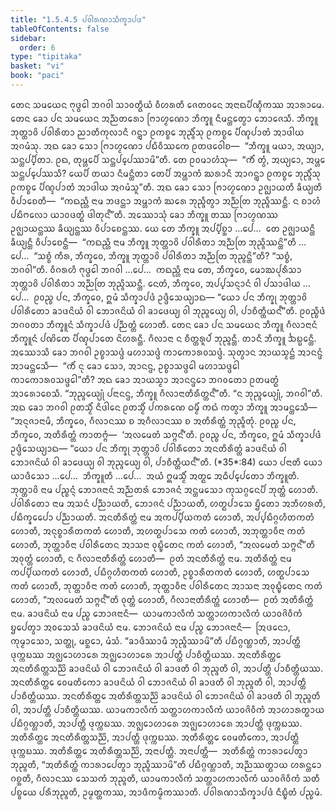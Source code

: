 ```yaml
---
title: "1.5.4.5 ᨸᩅᩤᩁᨱᩣᩈᩥᨠ᩠ᨡᩣᨸᨴ"
tableOfContents: false
sidebar:
  order: 6
type: "tipitaka"
basket: "vi"
book: "paci"
---
```



<DynamicBreadcrumb />

<Division number="236" book="paci">

<Paragraph number="765" book="paci">
ᨲᩮᨶ ᩈᨾᨿᩮᨶ ᨻᩩᨴ᩠ᨵᩮᩤ ᨽᨣᩅᩤ ᩈᩣᩅᨲ᩠ᨳᩥᨿᩴ ᩅᩥᩉᩁᨲᩥ ᨩᩮᨲᩅᨶᩮ ᩋᨶᩣᨳᨸᩥᨱ᩠ᨯᩥᨠᩔ ᩋᩣᩁᩣᨾᩮ. ᨲᩮᨶ ᨡᩮᩣ ᨸᨶ ᩈᨾᨿᩮᨶ ᩋᨬ᩠ᨬᨲᩁᩮᩣ ᨻᩕᩣᩉ᩠ᨾᨱᩮᩣ ᨽᩥᨠ᩠ᨡᩪ ᨶᩥᨾᨶ᩠ᨲᩮᨲ᩠ᩅᩣ ᨽᩮᩣᨩᩮᩈᩥ. ᨽᩥᨠ᩠ᨡᩪ ᨽᩩᨲ᩠ᨲᩣᩅᩦ ᨸᩅᩤᩁᩥᨲᩣ ᨬᩣᨲᩥᨠᩩᩃᩣᨶᩥ ᨣᨶ᩠ᨲ᩠ᩅᩣ ᩑᨠᨧ᩠ᨧᩮ ᨽᩩᨬ᩠ᨩᩥᩴᩈᩩ ᩑᨠᨧ᩠ᨧᩮ ᨸᩥᨱ᩠ᨯᨸᩣᨲᩴ ᩋᩣᨴᩤᨿ ᩋᨣᨾᩴᩈᩩ. ᩋᨳ ᨡᩮᩣ ᩈᩮᩣ ᨻᩕᩣᩉ᩠ᨾᨱᩮᩣ ᨸᨭᩥᩅᩥᩔᨠᩮ ᩑᨲᨴᩅᩮᩤᨧ—  “ᨽᩥᨠ᩠ᨡᩪ ᨾᨿᩣ, ᩋᨿ᩠ᨿᩣ, ᩈᨶ᩠ᨲᨸ᩠ᨸᩥᨲᩣ. ᩑᨳ, ᨲᩩᨾ᩠ᩉᩮᨸᩥ ᩈᨶ᩠ᨲᨸ᩠ᨸᩮᩔᩣᨾᩦ”ᨲᩥ. ᨲᩮ ᩑᩅᨾᩣᩉᩴᩈᩩ—  “ᨠᩥᩴ ᨲ᩠ᩅᩴ, ᩋᨿ᩠ᨿᩮᩣ, ᩋᨾ᩠ᩉᩮ ᩈᨶ᩠ᨲᨸ᩠ᨸᩮᩔᩈᩥ? ᨿᩮᨸᩥ ᨲᨿᩣ ᨶᩥᨾᨶ᩠ᨲᩥᨲᩣ ᨲᩮᨸᩥ ᩋᨾ᩠ᩉᩣᨠᩴ ᨥᩁᩣᨶᩥ ᩋᩣᨣᨶ᩠ᨲ᩠ᩅᩣ ᩑᨠᨧ᩠ᨧᩮ ᨽᩩᨬ᩠ᨩᩥᩴᩈᩩ ᩑᨠᨧ᩠ᨧᩮ ᨸᩥᨱ᩠ᨯᨸᩣᨲᩴ ᩋᩣᨴᩤᨿ ᩋᨣᨾᩴᩈᩪ”ᨲᩥ.
</Paragraph>

<Paragraph number="766" book="paci">
ᩋᨳ ᨡᩮᩣ ᩈᩮᩣ ᨻᩕᩣᩉ᩠ᨾᨱᩮᩣ ᩏᨩ᩠ᨫᩣᨿᨲᩥ ᨡᩥᨿ᩠ᨿᨲᩥ ᩅᩥᨸᩣᨧᩮᨲᩥ—  “ᨠᨳᨬ᩠ᩉᩥ ᨶᩣᨾ ᨽᨴᨶ᩠ᨲᩣ ᩋᨾ᩠ᩉᩣᨠᩴ ᨥᩁᩮ ᨽᩩᨬ᩠ᨩᩥᨲ᩠ᩅᩣ ᩋᨬ᩠ᨬᨲᩕ ᨽᩩᨬ᩠ᨩᩥᩔᨶ᩠ᨲᩥ. ᨶ ᨧᩣᩉᩴ ᨸᨭᩥᨻᩃᩮᩣ ᨿᩣᩅᨴᨲ᩠ᨳᩴ ᨴᩤᨲᩩᨶ᩺”ᨲᩥ.
</Paragraph>

<Paragraph number="767" book="paci">
ᩋᩔᩮᩣᩈᩩᩴ ᨡᩮᩣ ᨽᩥᨠ᩠ᨡᩪ ᨲᩔ ᨻᩕᩣᩉ᩠ᨾᨱᩔ ᩏᨩ᩠ᨫᩣᨿᨶ᩠ᨲᩔ ᨡᩥᨿ᩠ᨿᨶ᩠ᨲᩔ ᩅᩥᨸᩣᨧᩮᨶ᩠ᨲᩔ. ᨿᩮ ᨲᩮ ᨽᩥᨠ᩠ᨡᩪ ᩋᨸ᩠ᨸᩥᨧ᩠ᨨᩣ …ᨸᩮ…  ᨲᩮ ᩏᨩ᩠ᨫᩣᨿᨶ᩠ᨲᩥ ᨡᩥᨿ᩠ᨿᨶ᩠ᨲᩥ ᩅᩥᨸᩣᨧᩮᨶ᩠ᨲᩥ—  “ᨠᨳᨬ᩠ᩉᩥ ᨶᩣᨾ ᨽᩥᨠ᩠ᨡᩪ ᨽᩩᨲ᩠ᨲᩣᩅᩦ ᨸᩅᩤᩁᩥᨲᩣ ᩋᨬ᩠ᨬᨲᩕ ᨽᩩᨬ᩠ᨩᩥᩔᨶ᩠ᨲᩦ”ᨲᩥ …ᨸᩮ…  “ᩈᨧ᩠ᨧᩴ ᨠᩥᩁ, ᨽᩥᨠ᩠ᨡᩅᩮ, ᨽᩥᨠ᩠ᨡᩪ ᨽᩩᨲ᩠ᨲᩣᩅᩦ ᨸᩅᩤᩁᩥᨲᩣ ᩋᨬ᩠ᨬᨲᩕ ᨽᩩᨬ᩠ᨩᨶ᩠ᨲᩦ”ᨲᩥ? “ᩈᨧ᩠ᨧᩴ, ᨽᨣᩅᩤ”ᨲᩥ. ᩅᩥᨣᩁᩉᩥ ᨻᩩᨴ᩠ᨵᩮᩤ ᨽᨣᩅᩤ …ᨸᩮ…  ᨠᨳᨬ᩠ᩉᩥ ᨶᩣᨾ ᨲᩮ, ᨽᩥᨠ᩠ᨡᩅᩮ, ᨾᩮᩣᨥᨸᩩᩁᩥᩈᩣ ᨽᩩᨲ᩠ᨲᩣᩅᩦ ᨸᩅᩤᩁᩥᨲᩣ ᩋᨬ᩠ᨬᨲᩕ ᨽᩩᨬ᩠ᨩᩥᩔᨶ᩠ᨲᩥ. ᨶᩮᨲᩴ, ᨽᩥᨠ᩠ᨡᩅᩮ, ᩋᨸ᩠ᨸᩈᨶ᩠ᨶᩣᨶᩴ ᩅᩤ ᨸᩈᩣᨴᩤᨿ …ᨸᩮ…  ᩑᩅᨬ᩠ᨧ ᨸᨶ, ᨽᩥᨠ᩠ᨡᩅᩮ, ᩍᨾᩴ ᩈᩥᨠ᩠ᨡᩣᨸᨴᩴ ᩏᨴ᩠ᨴᩥᩈᩮᨿ᩠ᨿᩣᨳ—
</Paragraph>

<Paragraph number="768" book="paci">
<Emphasis>“ᨿᩮᩣ ᨸᨶ ᨽᩥᨠ᩠ᨡᩩ ᨽᩩᨲ᩠ᨲᩣᩅᩦ ᨸᩅᩤᩁᩥᨲᩮᩣ ᨡᩣᨴᨶᩦᨿᩴ ᩅᩤ ᨽᩮᩣᨩᨶᩦᨿᩴ ᩅᩤ ᨡᩣᨴᩮᨿ᩠ᨿ ᩅᩤ ᨽᩩᨬ᩠ᨩᩮᨿ᩠ᨿ ᩅᩤ, ᨸᩣᨧᩥᨲ᩠ᨲᩥᨿᨶ᩺”</Emphasis>ᨲᩥ.
</Paragraph>

<Paragraph number="769" book="paci">
ᩑᩅᨬ᩠ᨧᩥᨴᩴ ᨽᨣᩅᨲᩣ ᨽᩥᨠ᩠ᨡᩪᨶᩴ ᩈᩥᨠ᩠ᨡᩣᨸᨴᩴ ᨸᨬ᩠ᨬᨲ᩠ᨲᩴ ᩉᩮᩣᨲᩥ.
</Paragraph>

</Division>
<Division number="237" book="paci">

<Paragraph number="770" book="paci">
ᨲᩮᨶ ᨡᩮᩣ ᨸᨶ ᩈᨾᨿᩮᨶ ᨽᩥᨠ᩠ᨡᩪ ᨣᩥᩃᩣᨶᩣᨶᩴ ᨽᩥᨠ᩠ᨡᩪᨶᩴ ᨸᨱᩦᨲᩮ ᨸᩥᨱ᩠ᨯᨸᩣᨲᩮ ᨶᩦᩉᩁᨶ᩠ᨲᩥ. ᨣᩥᩃᩣᨶᩣ ᨶ ᨧᩥᨲ᩠ᨲᩁᩪᨸᩴ ᨽᩩᨬ᩠ᨩᨶ᩠ᨲᩥ. ᨲᩣᨶᩥ ᨽᩥᨠ᩠ᨡᩪ ᨨᨭ᩠ᨭᩮᨶ᩠ᨲᩥ. ᩋᩔᩮᩣᩈᩥ ᨡᩮᩣ ᨽᨣᩅᩤ ᩏᨧ᩠ᨧᩣᩈᨴ᩠ᨴᩴ ᨾᩉᩣᩈᨴ᩠ᨴᩴ ᨠᩣᨠᩮᩣᩁᩅᩈᨴ᩠ᨴᩴ. ᩈᩩᨲ᩠ᩅᩣᨶ ᩋᩣᨿᩈ᩠ᨾᨶ᩠ᨲᩴ ᩋᩣᨶᨶ᩠ᨴᩴ ᩋᩣᨾᨶ᩠ᨲᩮᩈᩥ—  “ᨠᩥᩴ ᨶᩩ ᨡᩮᩣ ᩈᩮᩣ, ᩋᩣᨶᨶ᩠ᨴ, ᩏᨧ᩠ᨧᩣᩈᨴ᩠ᨴᩮᩤ ᨾᩉᩣᩈᨴ᩠ᨴᩮᩤ ᨠᩣᨠᩮᩣᩁᩅᩈᨴ᩠ᨴᩮᩤ”ᨲᩥ? ᩋᨳ ᨡᩮᩣ ᩋᩣᨿᩈ᩠ᨾᩣ ᩋᩣᨶᨶ᩠ᨴᩮᩣ ᨽᨣᩅᨲᩮᩣ ᩑᨲᨾᨲ᩠ᨳᩴ ᩋᩣᩁᩮᩣᨧᩮᩈᩥ. “ᨽᩩᨬ᩠ᨩᩮᨿ᩠ᨿᩩᩴ ᨸᨶᩣᨶᨶ᩠ᨴ, ᨽᩥᨠ᩠ᨡᩪ ᨣᩥᩃᩣᨶᩣᨲᩥᩁᩥᨲ᩠ᨲᨶ᩺”ᨲᩥ. “ᨶ ᨽᩩᨬ᩠ᨩᩮᨿ᩠ᨿᩩᩴ, ᨽᨣᩅᩤ”ᨲᩥ. ᩋᨳ ᨡᩮᩣ ᨽᨣᩅᩤ ᩑᨲᩈ᩠ᨾᩥᩴ ᨶᩥᨴᩤᨶᩮ ᩑᨲᩈ᩠ᨾᩥᩴ ᨸᨠᩁᨱᩮ ᨵᨾ᩠ᨾᩥᩴ ᨠᨳᩴ ᨠᨲ᩠ᩅᩣ ᨽᩥᨠ᩠ᨡᩪ ᩋᩣᨾᨶ᩠ᨲᩮᩈᩥ—  “ᩋᨶᩩᨩᩣᨶᩣᨾᩥ, ᨽᩥᨠ᩠ᨡᩅᩮ, ᨣᩥᩃᩣᨶᩔ ᨧ ᩋᨣᩥᩃᩣᨶᩔ ᨧ ᩋᨲᩥᩁᩥᨲ᩠ᨲᩴ ᨽᩩᨬ᩠ᨩᩥᨲᩩᩴ. ᩑᩅᨬ᩠ᨧ ᨸᨶ, ᨽᩥᨠ᩠ᨡᩅᩮ, ᩋᨲᩥᩁᩥᨲ᩠ᨲᩴ ᨠᩣᨲᨻ᩠ᨻᩴ—  ‘ᩋᩃᨾᩮᨲᩴ ᩈᨻ᩠ᨻᨶ᩺’ᨲᩥ. ᩑᩅᨬ᩠ᨧ ᨸᨶ, ᨽᩥᨠ᩠ᨡᩅᩮ, ᩍᨾᩴ ᩈᩥᨠ᩠ᨡᩣᨸᨴᩴ ᩏᨴ᩠ᨴᩥᩈᩮᨿ᩠ᨿᩣᨳ—
</Paragraph>

</Division>
<Division number="238" book="paci">

<Paragraph number="771" book="paci">
<Emphasis>“ᨿᩮᩣ ᨸᨶ ᨽᩥᨠ᩠ᨡᩩ ᨽᩩᨲ᩠ᨲᩣᩅᩦ ᨸᩅᩤᩁᩥᨲᩮᩣ ᩋᨶᨲᩥᩁᩥᨲ᩠ᨲᩴ ᨡᩣᨴᨶᩦᨿᩴ ᩅᩤ ᨽᩮᩣᨩᨶᩦᨿᩴ ᩅᩤ ᨡᩣᨴᩮᨿ᩠ᨿ ᩅᩤ ᨽᩩᨬ᩠ᨩᩮᨿ᩠ᨿ ᩅᩤ, ᨸᩣᨧᩥᨲ᩠ᨲᩥᨿᨶ᩺”</Emphasis>ᨲᩥ. (*35*:<Emphasis>84</Emphasis>)
</Paragraph>

</Division>
<Division number="239" book="paci">

<Paragraph number="772" book="paci">
<Emphasis>ᨿᩮᩣ ᨸᨶᩣ</Emphasis>ᨲᩥ ᨿᩮᩣ ᨿᩣᨴᩥᩈᩮᩣ …ᨸᩮ…  <Emphasis>ᨽᩥᨠ᩠ᨡᩪ</Emphasis>ᨲᩥ …ᨸᩮ…  ᩋᨿᩴ ᩍᨾᩈ᩠ᨾᩥᩴ ᩋᨲ᩠ᨳᩮ ᩋᨵᩥᨸ᩠ᨸᩮᨲᩮᩣ ᨽᩥᨠ᩠ᨡᩪᨲᩥ.
</Paragraph>

<Paragraph number="773" book="paci">
<Emphasis>ᨽᩩᨲ᩠ᨲᩣᩅᩦ</Emphasis> ᨶᩣᨾ ᨸᨬ᩠ᨧᨶ᩠ᨶᩴ ᨽᩮᩣᨩᨶᩣᨶᩴ ᩋᨬ᩠ᨬᨲᩁᩴ ᨽᩮᩣᨩᨶᩴ ᩋᨶ᩠ᨲᨾᩈᩮᩣ ᨠᩩᩈᨣ᩠ᨣᩮᨶᨸᩥ ᨽᩩᨲ᩠ᨲᩴ ᩉᩮᩣᨲᩥ.
</Paragraph>

<Paragraph number="774" book="paci">
<Emphasis>ᨸᩅᩤᩁᩥᨲᩮᩣ</Emphasis> ᨶᩣᨾ ᩋᩈᨶᩴ ᨸᨬ᩠ᨬᩣᨿᨲᩥ, ᨽᩮᩣᨩᨶᩴ ᨸᨬ᩠ᨬᩣᨿᨲᩥ, ᩉᨲ᩠ᨳᨸᩣᩈᩮ ᨮᩥᨲᩮᩣ ᩋᨽᩥᩉᩁᨲᩥ, ᨸᨭᩥᨠ᩠ᨡᩮᨸᩮᩣ ᨸᨬ᩠ᨬᩣᨿᨲᩥ.
</Paragraph>

<Paragraph number="775" book="paci">
<Emphasis>ᩋᨶᨲᩥᩁᩥᨲ᩠ᨲᩴ</Emphasis> ᨶᩣᨾ ᩋᨠᨸ᩠ᨸᩥᨿᨠᨲᩴ ᩉᩮᩣᨲᩥ, ᩋᨸ᩠ᨸᨭᩥᨣ᩠ᨣᩉᩥᨲᨠᨲᩴ ᩉᩮᩣᨲᩥ, ᩋᨶᩩᨧ᩠ᨧᩣᩁᩥᨲᨠᨲᩴ ᩉᩮᩣᨲᩥ, ᩋᩉᨲ᩠ᨳᨸᩣᩈᩮ ᨠᨲᩴ ᩉᩮᩣᨲᩥ, ᩋᨽᩩᨲ᩠ᨲᩣᩅᩥᨶᩣ ᨠᨲᩴ ᩉᩮᩣᨲᩥ, ᨽᩩᨲ᩠ᨲᩣᩅᩥᨶᩣ ᨸᩅᩤᩁᩥᨲᩮᨶ ᩋᩣᩈᨶᩣ ᩅᩩᨭ᩠ᨮᩥᨲᩮᨶ ᨠᨲᩴ ᩉᩮᩣᨲᩥ, “ᩋᩃᨾᩮᨲᩴ ᩈᨻ᩠ᨻᨶ᩺”ᨲᩥ ᩋᩅᩩᨲ᩠ᨲᩴ ᩉᩮᩣᨲᩥ, ᨶ ᨣᩥᩃᩣᨶᩣᨲᩥᩁᩥᨲ᩠ᨲᩴ ᩉᩮᩣᨲᩥ—  ᩑᨲᩴ ᩋᨶᨲᩥᩁᩥᨲ᩠ᨲᩴ ᨶᩣᨾ.
</Paragraph>

<Paragraph number="776" book="paci">
<Emphasis>ᩋᨲᩥᩁᩥᨲ᩠ᨲᩴ</Emphasis> ᨶᩣᨾ ᨠᨸ᩠ᨸᩥᨿᨠᨲᩴ ᩉᩮᩣᨲᩥ, ᨸᨭᩥᨣ᩠ᨣᩉᩥᨲᨠᨲᩴ ᩉᩮᩣᨲᩥ, ᩏᨧ᩠ᨧᩣᩁᩥᨲᨠᨲᩴ ᩉᩮᩣᨲᩥ, ᩉᨲ᩠ᨳᨸᩣᩈᩮ ᨠᨲᩴ ᩉᩮᩣᨲᩥ, ᨽᩩᨲ᩠ᨲᩣᩅᩥᨶᩣ ᨠᨲᩴ ᩉᩮᩣᨲᩥ, ᨽᩩᨲ᩠ᨲᩣᩅᩥᨶᩣ ᨸᩅᩤᩁᩥᨲᩮᨶ ᩋᩣᩈᨶᩣ ᩋᩅᩩᨭ᩠ᨮᩥᨲᩮᨶ ᨠᨲᩴ ᩉᩮᩣᨲᩥ, “ᩋᩃᨾᩮᨲᩴ ᩈᨻ᩠ᨻᨶ᩺”ᨲᩥ ᩅᩩᨲ᩠ᨲᩴ ᩉᩮᩣᨲᩥ, ᨣᩥᩃᩣᨶᩣᨲᩥᩁᩥᨲ᩠ᨲᩴ ᩉᩮᩣᨲᩥ—  ᩑᨲᩴ ᩋᨲᩥᩁᩥᨲ᩠ᨲᩴ ᨶᩣᨾ.
</Paragraph>

<Paragraph number="777" book="paci">
<Emphasis>ᨡᩣᨴᨶᩦᨿᩴ</Emphasis> ᨶᩣᨾ ᨸᨬ᩠ᨧ ᨽᩮᩣᨩᨶᩣᨶᩥ—  ᨿᩣᨾᨠᩣᩃᩥᨠᩴ ᩈᨲ᩠ᨲᩣᩉᨠᩣᩃᩥᨠᩴ ᨿᩣᩅᨩᩦᩅᩥᨠᩴ ᨮᨸᩮᨲ᩠ᩅᩣ ᩋᩅᩈᩮᩈᩴ ᨡᩣᨴᨶᩦᨿᩴ ᨶᩣᨾ.
</Paragraph>

<Paragraph number="778" book="paci">
<Emphasis>ᨽᩮᩣᨩᨶᩦᨿᩴ</Emphasis> ᨶᩣᨾ ᨸᨬ᩠ᨧ ᨽᩮᩣᨩᨶᩣᨶᩥ—  ᩒᨴᨶᩮᩣ, ᨠᩩᨾ᩠ᨾᩣᩈᩮᩣ, ᩈᨲ᩠ᨲᩩ, ᨾᨧ᩠ᨨᩮᩣ, ᨾᩴᩈᩴ.
</Paragraph>

<Paragraph number="779" book="paci">
“ᨡᩣᨴᩥᩔᩣᨾᩥ ᨽᩩᨬ᩠ᨩᩥᩔᩣᨾᩦ”ᨲᩥ ᨸᨭᩥᨣ᩠ᨣᨱ᩠ᩉᩣᨲᩥ, ᩋᩣᨸᨲ᩠ᨲᩥ ᨴᩩᨠ᩠ᨠᨭᩔ ᩋᨩ᩠ᨫᩮᩣᩉᩣᩁᩮ ᩋᨩ᩠ᨫᩮᩣᩉᩣᩁᩮ ᩋᩣᨸᨲ᩠ᨲᩥ ᨸᩣᨧᩥᨲ᩠ᨲᩥᨿᩔ.
</Paragraph>

</Division>
<Division number="240" book="paci">

<Paragraph number="780" book="paci">
ᩋᨶᨲᩥᩁᩥᨲ᩠ᨲᩮ ᩋᨶᨲᩥᩁᩥᨲ᩠ᨲᩈᨬ᩠ᨬᩦ ᨡᩣᨴᨶᩦᨿᩴ ᩅᩤ ᨽᩮᩣᨩᨶᩦᨿᩴ ᩅᩤ ᨡᩣᨴᨲᩥ ᩅᩤ ᨽᩩᨬ᩠ᨩᨲᩥ ᩅᩤ, ᩋᩣᨸᨲ᩠ᨲᩥ ᨸᩣᨧᩥᨲ᩠ᨲᩥᨿᩔ. ᩋᨶᨲᩥᩁᩥᨲ᩠ᨲᩮ ᩅᩮᨾᨲᩥᨠᩮᩣ ᨡᩣᨴᨶᩦᨿᩴ ᩅᩤ ᨽᩮᩣᨩᨶᩦᨿᩴ ᩅᩤ ᨡᩣᨴᨲᩥ ᩅᩤ ᨽᩩᨬ᩠ᨩᨲᩥ ᩅᩤ, ᩋᩣᨸᨲ᩠ᨲᩥ ᨸᩣᨧᩥᨲ᩠ᨲᩥᨿᩔ. ᩋᨶᨲᩥᩁᩥᨲ᩠ᨲᩮ ᩋᨲᩥᩁᩥᨲ᩠ᨲᩈᨬ᩠ᨬᩦ ᨡᩣᨴᨶᩦᨿᩴ ᩅᩤ ᨽᩮᩣᨩᨶᩦᨿᩴ ᩅᩤ ᨡᩣᨴᨲᩥ ᩅᩤ ᨽᩩᨬ᩠ᨩᨲᩥ ᩅᩤ, ᩋᩣᨸᨲ᩠ᨲᩥ ᨸᩣᨧᩥᨲ᩠ᨲᩥᨿᩔ.
</Paragraph>

<Paragraph number="781" book="paci">
ᨿᩣᨾᨠᩣᩃᩥᨠᩴ ᩈᨲ᩠ᨲᩣᩉᨠᩣᩃᩥᨠᩴ ᨿᩣᩅᨩᩦᩅᩥᨠᩴ ᩋᩣᩉᩣᩁᨲ᩠ᨳᩣᨿ ᨸᨭᩥᨣ᩠ᨣᨱ᩠ᩉᩣᨲᩥ, ᩋᩣᨸᨲ᩠ᨲᩥ ᨴᩩᨠ᩠ᨠᨭᩔ. ᩋᨩ᩠ᨫᩮᩣᩉᩣᩁᩮ ᩋᨩ᩠ᨫᩮᩣᩉᩣᩁᩮ ᩋᩣᨸᨲ᩠ᨲᩥ ᨴᩩᨠ᩠ᨠᨭᩔ. ᩋᨲᩥᩁᩥᨲ᩠ᨲᩮ ᩋᨶᨲᩥᩁᩥᨲ᩠ᨲᩈᨬ᩠ᨬᩦ, ᩋᩣᨸᨲ᩠ᨲᩥ ᨴᩩᨠ᩠ᨠᨭᩔ. ᩋᨲᩥᩁᩥᨲ᩠ᨲᩮ ᩅᩮᨾᨲᩥᨠᩮᩣ, ᩋᩣᨸᨲ᩠ᨲᩥ ᨴᩩᨠ᩠ᨠᨭᩔ. ᩋᨲᩥᩁᩥᨲ᩠ᨲᩮ ᩋᨲᩥᩁᩥᨲ᩠ᨲᩈᨬ᩠ᨬᩦ, ᩋᨶᩣᨸᨲ᩠ᨲᩥ.
</Paragraph>

</Division>
<Division number="241" book="paci">

<Paragraph number="782" book="paci">
ᩋᨶᩣᨸᨲ᩠ᨲᩥ—  ᩋᨲᩥᩁᩥᨲ᩠ᨲᩴ ᨠᩣᩁᩣᨸᩮᨲ᩠ᩅᩣ ᨽᩩᨬ᩠ᨩᨲᩥ, “ᩋᨲᩥᩁᩥᨲ᩠ᨲᩴ ᨠᩣᩁᩣᨸᩮᨲ᩠ᩅᩣ ᨽᩩᨬ᩠ᨩᩥᩔᩣᨾᩦ”ᨲᩥ ᨸᨭᩥᨣ᩠ᨣᨱ᩠ᩉᩣᨲᩥ, ᩋᨬ᩠ᨬᩔᨲ᩠ᨳᩣᨿ ᩉᩁᨶ᩠ᨲᩮᩣ ᨣᨧ᩠ᨨᨲᩥ, ᨣᩥᩃᩣᨶᩔ ᩈᩮᩈᨠᩴ ᨽᩩᨬ᩠ᨩᨲᩥ, ᨿᩣᨾᨠᩣᩃᩥᨠᩴ ᩈᨲ᩠ᨲᩣᩉᨠᩣᩃᩥᨠᩴ ᨿᩣᩅᨩᩦᩅᩥᨠᩴ ᩈᨲᩥ ᨸᨧ᩠ᨧᨿᩮ ᨸᩁᩥᨽᩩᨬ᩠ᨩᨲᩥ, ᩏᨾ᩠ᨾᨲ᩠ᨲᨠᩔ, ᩋᩣᨴᩥᨠᨾ᩠ᨾᩥᨠᩔᩣᨲᩥ.

</Paragraph>
</Division>

<Paragraph number="783" type="center" book="paci">
ᨸᩅᩤᩁᨱᩣᩈᩥᨠ᩠ᨡᩣᨸᨴᩴ ᨶᩥᨭ᩠ᨮᩥᨲᩴ ᨸᨬ᩠ᨧᨾᩴ.
</Paragraph>